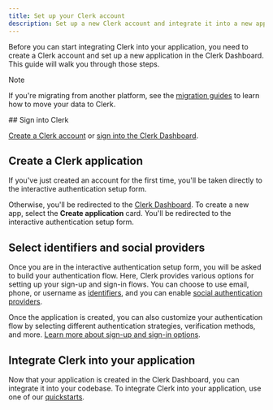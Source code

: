 ```yaml
---
title: Set up your Clerk account
description: Set up a new Clerk account and integrate it into a new application.
---
```


Before you can start integrating Clerk into your application, you need to create a Clerk account and set up a new application in the Clerk Dashboard. This guide will walk you through those steps.

> [!NOTE]
> If you're migrating from another platform, see the [migration guides](/docs/deployments/migrate-overview) to learn how to move your data to Clerk.

<Steps>
  ## Sign into Clerk

  [Create a Clerk account](https://dashboard.clerk.com/sign-up) or [sign into the Clerk Dashboard](https://dashboard.clerk.com/).

  ## Create a Clerk application

  If you've just created an account for the first time, you'll be taken directly to the interactive authentication setup form.

  Otherwise, you'll be redirected to the [Clerk Dashboard](https://dashboard.clerk.com/). To create a new app, select the **Create application** card. You'll be redirected to the interactive authentication setup form.

  ## Select identifiers and social providers

  Once you are in the interactive authentication setup form, you will be asked to build your authentication flow. Here, Clerk provides various options for setting up your sign-up and sign-in flows. You can choose to use email, phone, or username as [identifiers](/docs/authentication/configuration/sign-up-sign-in-options#identifiers), and you can enable [social authentication providers](/docs/authentication/social-connections/overview).

  Once the application is created, you can also customize your authentication flow by selecting different authentication strategies, verification methods, and more. [Learn more about sign-up and sign-in options](/docs/authentication/configuration/sign-up-sign-in-options).

  ## Integrate Clerk into your application

  Now that your application is created in the Clerk Dashboard, you can integrate it into your codebase. To integrate Clerk into your application, use one of our [quickstarts](/docs/quickstarts/overview).
</Steps>
